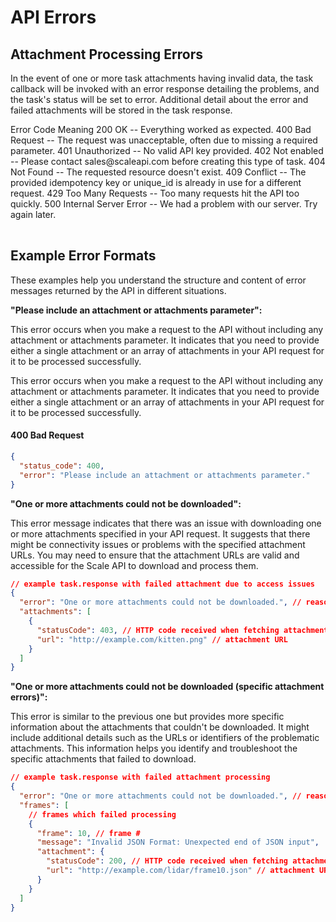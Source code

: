 
# API Errors

## Attachment Processing Errors

In the event of one or more task attachments having invalid data, the task callback will be invoked with an error response detailing the problems, and the task's status will be set to error. Additional detail about the error and failed attachments will be stored in the task response.

<div style={{ marginTop: "1.5rem" }}>
  <Table>
    <thead>
      <Table.Tr>
        <Table.Th>Error Code</Table.Th>
        <Table.Th>Meaning</Table.Th>
      </Table.Tr>
    </thead>
    <tbody>
      <Table.Tr>
        <Table.Td>200</Table.Td>
        <Table.Td>OK -- Everything worked as expected.</Table.Td>
      </Table.Tr>
      <Table.Tr>
        <Table.Td>400</Table.Td>
        <Table.Td>
          Bad Request -- The request was unacceptable, often due to missing a
          required parameter.
        </Table.Td>
      </Table.Tr>
      <Table.Tr>
        <Table.Td>401</Table.Td>
        <Table.Td>Unauthorized -- No valid API key provided.</Table.Td>
      </Table.Tr>
      <Table.Tr>
        <Table.Td>402</Table.Td>
        <Table.Td>
          Not enabled -- Please contact sales@scaleapi.com before creating this
          type of task.
        </Table.Td>
      </Table.Tr>
      <Table.Tr>
        <Table.Td>404</Table.Td>
        <Table.Td>Not Found -- The requested resource doesn't exist.</Table.Td>
      </Table.Tr>
      <Table.Tr>
        <Table.Td>409</Table.Td>
        <Table.Td>
          Conflict -- The provided idempotency key or unique_id is already in
          use for a different request.
        </Table.Td>
      </Table.Tr>
      <Table.Tr>
        <Table.Td>429</Table.Td>
        <Table.Td>
          Too Many Requests -- Too many requests hit the API too quickly.
        </Table.Td>
      </Table.Tr>
      <Table.Tr>
        <Table.Td>500</Table.Td>
        <Table.Td>
          Internal Server Error -- We had a problem with our server. Try again
          later.
        </Table.Td>
      </Table.Tr>
    </tbody>
  </Table>
</div>

## Example Error Formats

These examples help you understand the structure and content of error messages returned by the API in different situations.

**"Please include an attachment or attachments parameter":**

This error occurs when you make a request to the API without including any attachment or attachments parameter. It indicates that you need to provide either a single attachment or an array of attachments in your API request for it to be processed successfully.

This error occurs when you make a request to the API without including any attachment or attachments parameter. It indicates that you need to provide either a single attachment or an array of attachments in your API request for it to be processed successfully.

#### 400 Bad Request

```json filename="JSON"
{
  "status_code": 400,
  "error": "Please include an attachment or attachments parameter."
}
```

**"One or more attachments could not be downloaded":**

This error message indicates that there was an issue with downloading one or more attachments specified in your API request. It suggests that there might be connectivity issues or problems with the specified attachment URLs. You may need to ensure that the attachment URLs are valid and accessible for the Scale API to download and process them.

```json filename="JSON"
// example task.response with failed attachment due to access issues
{
  "error": "One or more attachments could not be downloaded.", // reason for error
  "attachments": [
    {
      "statusCode": 403, // HTTP code received when fetching attachment
      "url": "http://example.com/kitten.png" // attachment URL
    }
  ]
}
```

**"One or more attachments could not be downloaded (specific attachment errors)":**

This error is similar to the previous one but provides more specific information about the attachments that couldn't be downloaded. It might include additional details such as the URLs or identifiers of the problematic attachments. This information helps you identify and troubleshoot the specific attachments that failed to download.

```json filename="JSON"
// example task.response with failed attachment processing
{
  "error": "One or more attachments could not be downloaded.", // reason for error
  "frames": [
    // frames which failed processing
    {
      "frame": 10, // frame #
      "message": "Invalid JSON Format: Unexpected end of JSON input",
      "attachment": {
        "statusCode": 200, // HTTP code received when fetching attachment
        "url": "http://example.com/lidar/frame10.json" // attachment URL
      }
    }
  ]
}
```
